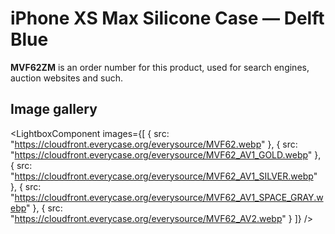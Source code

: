 
# iPhone XS Max Silicone Case — Delft Blue

<Callout type='info' emoji='👉🏻'>**MVF62ZM** is an order number for this product, used for search engines, auction websites and such.</Callout>

## Image gallery

<LightboxComponent
    images={[
      {
        src: "https://cloudfront.everycase.org/everysource/MVF62.webp"
      },
      {
        src: "https://cloudfront.everycase.org/everysource/MVF62_AV1_GOLD.webp"
      },
      {
        src: "https://cloudfront.everycase.org/everysource/MVF62_AV1_SILVER.webp"
      },
      {
        src: "https://cloudfront.everycase.org/everysource/MVF62_AV1_SPACE_GRAY.webp"
      },
      {
        src: "https://cloudfront.everycase.org/everysource/MVF62_AV2.webp"
      }
    ]}
  />
